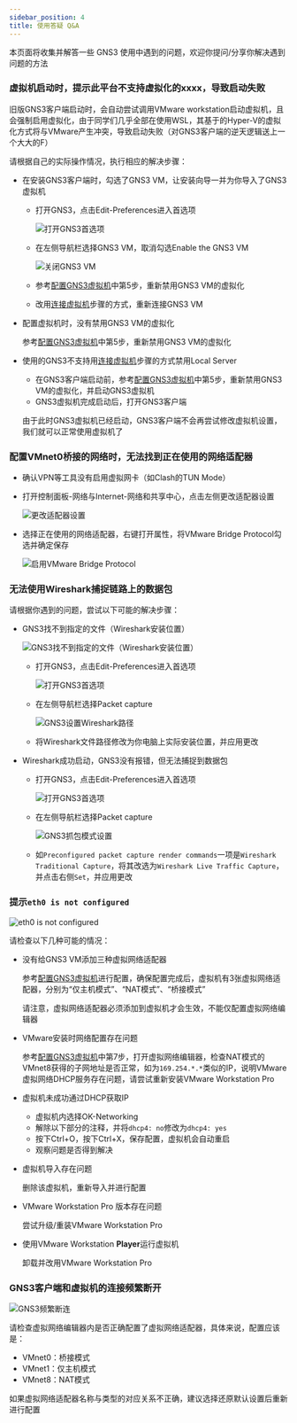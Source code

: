```yaml
---
sidebar_position: 4
title: 使用答疑 Q&A
---
```


本页面将收集并解答一些 GNS3 使用中遇到的问题，欢迎你提问/分享你解决遇到问题的方法

### 虚拟机启动时，提示此平台不支持虚拟化的xxxx，导致启动失败

旧版GNS3客户端启动时，会自动尝试调用VMware workstation启动虚拟机，且会强制启用虚拟化，由于同学们几乎全部在使用WSL，其基于的Hyper-V的虚拟化方式将与VMware产生冲突，导致启动失败（对GNS3客户端的逆天逻辑送上一个大大的F）

请根据自己的实际操作情况，执行相应的解决步骤：

* 在安装GNS3客户端时，勾选了GNS3 VM，让安装向导一并为你导入了GNS3虚拟机

    * 打开GNS3，点击Edit-Preferences进入首选项

        ![打开GNS3首选项](img/image-20240828122730965.png)

    * 在左侧导航栏选择GNS3 VM，取消勾选Enable the GNS3 VM

        ![关闭GNS3 VM](img/image-2024102818182251332.png)

    * 参考[配置GNS3虚拟机](/docs/GNS3/VM-VMware#3-配置gns3虚拟机)中第5步，重新禁用GNS3 VM的虚拟化

    * 改用[连接虚拟机](/docs/GNS3/client-install#2-%E8%BF%9E%E6%8E%A5-gns3-%E8%99%9A%E6%8B%9F%E6%9C%BA)步骤的方式，重新连接GNS3 VM

* 配置虚拟机时，没有禁用GNS3 VM的虚拟化

    参考[配置GNS3虚拟机](/docs/GNS3/VM-VMware#3-配置gns3虚拟机)中第5步，重新禁用GNS3 VM的虚拟化

* 使用的GNS3不支持用[连接虚拟机](/docs/GNS3/client-install#2-%E8%BF%9E%E6%8E%A5-gns3-%E8%99%9A%E6%8B%9F%E6%9C%BA)步骤的方式禁用Local Server

    * 在GNS3客户端启动前，参考[配置GNS3虚拟机](/docs/GNS3/VM-VMware#3-配置gns3虚拟机)中第5步，重新禁用GNS3 VM的虚拟化，并启动GNS3虚拟机
    * GNS3虚拟机完成启动后，打开GNS3客户端

    由于此时GNS3虚拟机已经启动，GNS3客户端不会再尝试修改虚拟机设置，我们就可以正常使用虚拟机了

### 配置VMnet0桥接的网络时，无法找到正在使用的网络适配器

* 确认VPN等工具没有启用虚拟网卡（如Clash的TUN Mode）

* 打开控制面板-网络与Internet-网络和共享中心，点击左侧更改适配器设置

	![更改适配器设置](img/image-20240913013917859.png)

* 选择正在使用的网络适配器，右键打开属性，将VMware Bridge Protocol勾选并确定保存

	![启用VMware Bridge Protocol](img/image-20240913013807637.png)

### 无法使用Wireshark捕捉链路上的数据包

请根据你遇到的问题，尝试以下可能的解决步骤：

* GNS3找不到指定的文件（Wireshark安装位置）

  ![GNS3找不到指定的文件（Wireshark安装位置）](img/image-2024102818412251332.png)

  * 打开GNS3，点击Edit-Preferences进入首选项

    ![打开GNS3首选项](img/image-20240828122730965.png)

  * 在左侧导航栏选择Packet capture

    ![GNS3设置Wireshark路径](img/image-20241028184100953.png)

  * 将Wireshark文件路径修改为你电脑上实际安装位置，并应用更改

* Wireshark成功启动，GNS3没有报错，但无法捕捉到数据包

  * 打开GNS3，点击Edit-Preferences进入首选项

    ![打开GNS3首选项](img/image-20240828122730965.png)

  * 在左侧导航栏选择Packet capture

    ![GNS3抓包模式设置](img/image-20241028182535821.png)

  * 如`Preconfigured packet capture render commands`一项是`Wireshark Traditional Capture`，将其改选为`Wireshark Live Traffic Capture`，并点击右侧`Set`，并应用更改

### 提示`eth0 is not configured`

![eth0 is not configured](img/image-20241028182935605.png)

请检查以下几种可能的情况：

* 没有给GNS3 VM添加三种虚拟网络适配器

  参考[配置GNS3虚拟机](/docs/GNS3/VM-VMware#3-配置gns3虚拟机)进行配置，确保配置完成后，虚拟机有3张虚拟网络适配器，分别为“仅主机模式”、“NAT模式”、“桥接模式”

  请注意，虚拟网络适配器必须添加到虚拟机才会生效，不能仅配置虚拟网络编辑器

* VMware安装时网络配置存在问题

  参考[配置GNS3虚拟机](/docs/GNS3/VM-VMware#3-配置gns3虚拟机)中第7步，打开虚拟网络编辑器，检查NAT模式的VMnet8获得的子网地址是否正常，如为`169.254.*.*`类似的IP，说明VMware虚拟网络DHCP服务存在问题，请尝试重新安装VMware Workstation Pro

* 虚拟机未成功通过DHCP获取IP

  * 虚拟机内选择OK-Networking
  * 解除以下部分的注释，并将`dhcp4: no`修改为`dhcp4: yes`
  * 按下Ctrl+O，按下Ctrl+X，保存配置，虚拟机会自动重启
  * 观察问题是否得到解决

* 虚拟机导入存在问题

  删除该虚拟机，重新导入并进行配置

* VMware Workstation Pro 版本存在问题

  尝试升级/重装VMware Workstation Pro

* 使用VMware Workstation **Player**运行虚拟机

  卸载并改用VMware Workstation Pro

### GNS3客户端和虚拟机的连接频繁断开

![GNS3频繁断连](img/image-20241028204718971.png)

请检查虚拟网络编辑器内是否正确配置了虚拟网络适配器，具体来说，配置应该是：

* VMnet0：桥接模式
* VMnet1：仅主机模式
* VMnet8：NAT模式

如果虚拟网络适配器名称与类型的对应关系不正确，建议选择还原默认设置后重新进行配置
